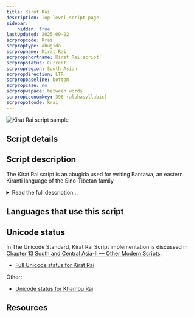 ```yaml
---
title: Kirat Rai
description: Top-level script page
sidebar:
    hidden: true
lastUpdated: 2025-09-22
scrpropcode: Krai
scrproptype: abugida
scrpropname: Kirat Rai
scrpropshortname: Kirat Rai script
scrpropstatus: Current
scrpropregion: South Asian
scrpropdirection: LTR
scrpropbaseline: bottom
scrpropcase: no
scrpropwspace: between words
scrpropisonumkey: 396 (alphasyllabic)
scrpropotcode: krai
---
```



![Kirat Rai script sample](../images/krai-sample.jpg "Detail from textbook using Kirat Rai script")

## Script details

<ScriptDetails />

## Script description

The Kirat Rai script is an abugida used for writing Bantawa, an eastern Kiranti language of the Sino-Tibetan family.

<details>
<summary>Read the full description...</summary>Bantawa is spoken in Sikkim and Nepal by almost 400,000 people. The script appears to be a modification of Khambu Rai, which was previously used for writing the same language.

Kirat Rai is written with thirty-one consonant letters each containing an inherent /a/ vowel, seven vowel diacritics for changing the inherent vowel, a virama for cancelling the inherent vowel, and a vowel carrier which can be used in combination with the vowel diacritics for writing word-initial vowels.
</details>

## Languages that use this script

<WsList script='Krai' wsMax='5' />

## Unicode status

In The Unicode Standard, Kirat Rai Script implementation is discussed in [Chapter 13 South and Central Asia-II — Other Modern Scripts](https://www.unicode.org/versions/latest/core-spec/chapter-13/#G746340).

- [Full Unicode status for Kirat Rai](/scrlang/unicode/krai-unicode)


Other:

- [Unicode status for Khambu Rai](/scrlang/unicode/z-khambu-rai-unicode)


## Resources

<ScriptResources detailSummary='seemore' />

